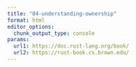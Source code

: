 ```yaml
---
title: "04-understanding-ownership"
format: html
editor_options: 
  chunk_output_type: console
params:
  url1: https://doc.rust-lang.org/book/
  url2: https://rust-book.cs.brown.edu/
---
```


## 

